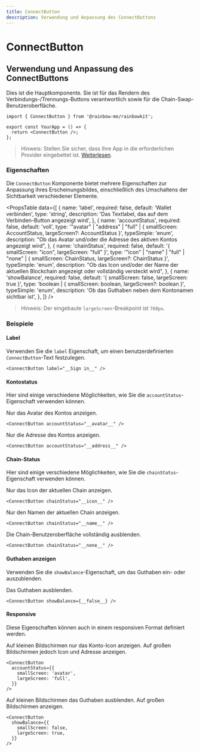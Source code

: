 ```yaml
---
title: ConnectButton
description: Verwendung und Anpassung des ConnectButtons
---
```


# ConnectButton

## Verwendung und Anpassung des ConnectButtons

Dies ist die Hauptkomponente. Sie ist für das Rendern des Verbindungs-/Trennungs-Buttons verantwortlich sowie für die Chain-Swap-Benutzeroberfläche.

```tsx
import { ConnectButton } from '@rainbow-me/rainbowkit';

export const YourApp = () => {
  return <ConnectButton />;
};
```

> Hinweis: Stellen Sie sicher, dass Ihre App in die erforderlichen Provider eingebettet ist. [Weiterlesen](/docs/installation#wrap-providers).

### Eigenschaften

Die `ConnectButton` Komponente bietet mehrere Eigenschaften zur Anpassung ihres Erscheinungsbildes, einschließlich des Umschaltens der Sichtbarkeit verschiedener Elemente.

<PropsTable
  data={[
    {
      name: 'label',
      required: false,
      default: 'Wallet verbinden',
      type: 'string',
      description: 'Das Textlabel, das auf dem Verbinden-Button angezeigt wird',
    },
    {
      name: 'accountStatus',
      required: false,
      default: 'voll',
      type: '"avatar" | "address" | "full" | { smallScreen: AccountStatus, largeScreen?: AccountStatus }',
      typeSimple: 'enum',
      description:
        "Ob das Avatar und/oder die Adresse des aktiven Kontos angezeigt wird",
    },
    {
      name: 'chainStatus',
      required: false,
      default: '{ smallScreen: "icon", largeScreen: "full" }',
      type: '"icon" | "name" | "full" | "none" | { smallScreen: ChainStatus, largeScreen?: ChainStatus }',
      typeSimple: 'enum',
      description:
        "Ob das Icon und/oder der Name der aktuellen Blockchain angezeigt oder vollständig versteckt wird",
    },
    {
      name: 'showBalance',
      required: false,
      default: '{ smallScreen: false, largeScreen: true }',
      type: 'boolean | { smallScreen: boolean, largeScreen?: boolean }',
      typeSimple: 'enum',
      description:
        'Ob das Guthaben neben dem Kontonamen sichtbar ist',
    },
  ]}
/>

> Hinweis: Der eingebaute `largeScreen`-Breakpoint ist `768px`.

### Beispiele

#### Label

Verwenden Sie die `label` Eigenschaft, um einen benutzerdefinierten `ConnectButton`-Text festzulegen.

```tsx
<ConnectButton label="__Sign in__" />
```

#### Kontostatus

Hier sind einige verschiedene Möglichkeiten, wie Sie die `accountStatus`-Eigenschaft verwenden können.

Nur das Avatar des Kontos anzeigen.

```tsx
<ConnectButton accountStatus="__avatar__" />
```

Nur die Adresse des Kontos anzeigen.

```tsx
<ConnectButton accountStatus="__address__" />
```

#### Chain-Status

Hier sind einige verschiedene Möglichkeiten, wie Sie die `chainStatus`-Eigenschaft verwenden können.

Nur das Icon der aktuellen Chain anzeigen.

```tsx
<ConnectButton chainStatus="__icon__" />
```

Nur den Namen der aktuellen Chain anzeigen.

```tsx
<ConnectButton chainStatus="__name__" />
```

Die Chain-Benutzeroberfläche vollständig ausblenden.

```tsx
<ConnectButton chainStatus="__none__" />
```

#### Guthaben anzeigen

Verwenden Sie die `showBalance`-Eigenschaft, um das Guthaben ein- oder auszublenden.

Das Guthaben ausblenden.

```tsx
<ConnectButton showBalance={__false__} />
```

#### Responsive

Diese Eigenschaften können auch in einem responsiven Format definiert werden.

Auf kleinen Bildschirmen nur das Konto-Icon anzeigen. Auf großen Bildschirmen jedoch Icon und Adresse anzeigen.

```tsx
<ConnectButton
  accountStatus={{
    smallScreen: 'avatar',
    largeScreen: 'full',
  }}
/>
```

Auf kleinen Bildschirmen das Guthaben ausblenden. Auf großen Bildschirmen anzeigen.

```tsx
<ConnectButton
  showBalance={{
    smallScreen: false,
    largeScreen: true,
  }}
/>
```
